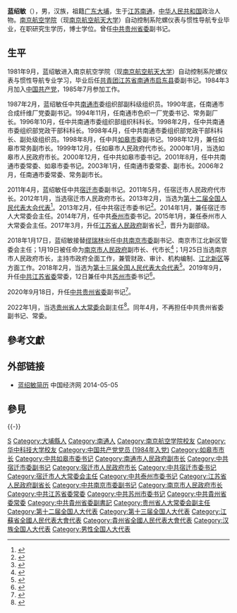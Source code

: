 '''蓝绍敏'''（{{bd|1964年|1月13日|catIdx=Lan蓝}}），男，汉族，祖籍[[广东省|广东]][[大埔县|大埔]]，生于[[江苏省|江苏]][[南通市|南通]]，[[中华人民共和国|中华人民共和国]]政治人物。[[南京航空航天大学|南京航空学院]]（现[[南京航空航天大学|南京航空航天大学]]）自动控制系陀螺仪表与惯性导航专业毕业，在职研究生学历，博士学位。曾任[[中共贵州省委|中共贵州省委]]副书记。

== 生平 ==
1981年9月，蓝绍敏进入南京航空学院（现[[南京航空航天大学|南京航空航天大学]]）自动控制系陀螺仪表与惯性导航专业学习，毕业后任[[共青团|共青团]][[江苏省|江苏省]][[南通市|南通市]][[启东市|启东县]]委副书记。1984年3月加入[[中国共产党|中国共产党]]，1985年7月参加工作。

1987年2月，蓝绍敏任中共[[南通市|南通市]]委组织部副科级组织员。1990年底，任南通市合成纤维厂党委副书记。1994年11月，任南通市色织一厂党委书记、常务副厂长。1996年10月，任中共南通市委组织部组织科科长。1998年2月，任中共南通市委组织部党政干部科科长。1998年4月，任中共南通市委组织部党政干部科科长、副处级组织员。1998年8月，任中共[[如皋市|如皋市]]委副书记。1998年12月，兼任如皋市常务副市长。1999年12月，任如皋市人民政府代市长。2000年1月，当选如皋市人民政府市长。2000年12月，任中共如皋市委书记。2001年8月，任中共南通市委常委、如皋市委书记。2003年1月，任南通市委常委、副市长。2006年2月，任南通市委常委、常务副市长。

2011年4月，蓝绍敏任中共[[宿迁市|宿迁市]]委副书记。2011年5月，任宿迁市人民政府代市长。2012年1月，当选宿迁市人民政府市长。2013年2月，当选为[[第十二届全国人民代表大会代表|第十二届全国人民代表大会代表]]<ref>{{cite news|title=全国人大代表信息-蓝绍敏|url= http://210.82.31.1:8084/delegate/viewDelegate.action?dbid=120810|accessdate=2013-03-28|newspaper=全国人大网|archive-url=https://web.archive.org/web/20140606223901/http://www.npc.gov.cn/delegate/viewDelegate.action?dbid=120810|archive-date=2014-06-06|dead-url=yes}}</ref>。2013年2月，任中共宿迁市委书记<ref>{{cite web|accessdate=2014-06-05|url=http://district.ce.cn/newarea/sddy/201302/27/t20130227_24150640.shtml|title=蓝绍敏接替缪瑞林任宿迁市委书记 王天琦提名市长|publisher=中国经济网}}</ref>。2014年1月，兼任宿迁市人大常委会主任。2014年7月，任中共[[泰州市|泰州市]]委书记。2015年1月，兼任泰州市人大常委会主任。2017年3月，升任[[江苏省人民政府|江苏省人民政府]]副省长<ref>{{cite news|title=蓝绍敏被提请任命为江苏省副省长|url=http://www.thepaper.cn/newsDetail_forward_1649318|accessdate=2017-03-29|newspaper=澎湃新闻}}</ref>，晋升为副部级。

2018年1月17日，蓝绍敏接替[[缪瑞林|缪瑞林]]出任[[中共南京市委|中共南京市委]]副书记、南京市江北新区管委会主任；1月19日被任命为[[南京市人民政府|南京市人民政府]]副市长、代市长<ref>{{cite news|title=南京市委新任副书记蓝绍敏任代市长|url=http://china.caixin.com/2018-01-19/101199092.html|accessdate=2018-01-19|newspaper=财新网}}</ref>；1月25日当选南京市人民政府市长，主持市政府全面工作，兼管财政、审计、机构编制、[[南京江北新区|江北新区]]等方面工作。2018年2月，当选为[[第十三届全国人民代表大会代表|第十三届全国人民代表大会代表]]<ref>{{Cite web|title=（受权发布）中华人民共和国第十三届全国人民代表大会代表名单-中新网|url=http://www.chinanews.com/gn/2018/02-25/8453959.shtml|accessdate=2021-02-13|work=中新网}}</ref>。2019年9月，升任[[中共江苏省委|中共江苏省委]]常委，12日兼任中共[[苏州市|苏州市]]委书记<ref>{{Cite web|title=新任江苏省委常委蓝绍敏兼任苏州市委书记 周乃翔不再担任（简历）|url=http://district.ce.cn/newarea/sddy/201909/12/t20190912_33139716.shtml|accessdate=2019-09-12|work=中国经济网}}</ref>。

2020年9月18日，升任[[中共贵州省委|中共贵州省委]]副书记<ref>{{Cite web|title=蓝绍敏任贵州省委副书记 吴强任省委常委（简历）_中国经济网——国家经济门户|url=http://district.ce.cn/newarea/sddy/202009/18/t20200918_35774340.shtml|accessdate=2020-09-18|work=district.ce.cn}}</ref>。

2022年1月，当选[[贵州省人大常委会|贵州省人大常委会]]副主任<ref>{{Cite web|title=蓝绍敏当选贵州省人大常委会副主任_中国经济网——国家经济门户|url=http://district.ce.cn/newarea/sddy/202201/25/t20220125_37286295.shtml|accessdate=2022-05-01|work=district.ce.cn}}</ref>。同年4月，不再担任中共贵州省委副书记、常委。

== 參考文獻 ==
{{reflist}}

== 外部链接 ==
* [http://district.ce.cn/newarea/sddy/201302/27/t20130227_24150640.shtml  蓝绍敏简历 ] 中国经济网 2014-05-05

== 參見 ==

{{-}}
{{start box}}
{{s-ppo|cpc}}
{{s-before|[[谌贻琴|谌贻琴]]}}
{{s-title|[[中国共产党贵州省委员会|中国共产党贵州省委员会]]专职副书记|2020年9月－2022年4月}}
{{s-after|[[时光辉|时光辉]]}}
{{s-before|[[周乃翔|周乃翔]]}}
{{s-title|[[中国共产党苏州市委员会|中国共产党苏州市委员会]]书记|2019年9月－2020年9月}}
{{s-after|[[许昆林|许昆林]]}}
{{s-before|[[张雷_(官员)|张雷]]}}
{{s-title|[[中国共产党泰州市委员会|中国共产党泰州市委员会]]书记|2014年7月－2017年3月}}
{{s-after|[[曲福田|曲福田]]}}
{{s-before|[[缪瑞林|缪瑞林]]}}
{{s-title|[[中国共产党宿迁市委员会|中国共产党宿迁市委员会]]书记|2013年2月－2014年7月}}
{{s-after|[[魏国强|魏国强]]}}
{{s-gov|prc}}
{{s-before|[[缪瑞林|缪瑞林]]|rows=2}}
{{s-title|[[南京市人民政府|南京市人民政府]]市长|2018年1月－2019年10月}}
{{s-after|[[韩立明|韩立明]]}}
{{s-title|[[宿迁市人民政府|宿迁市人民政府]]市长|2011年5月－2013年2月}}
{{s-after|[[王天琦|王天琦]]}}
{{end box}}

{{贵州省领导人}}
{{南京市市长}}

{{Authority control}}

{{DEFAULTSORT:Lan蓝}}
[[Category:蓝姓|S]]
[[Category:大埔縣人|Category:大埔縣人]]
[[Category:南通人|Category:南通人]]
[[Category:南京航空学院校友|Category:南京航空学院校友]]
[[Category:华中科技大学校友|Category:华中科技大学校友]]
[[Category:中国共产党党员_(1984年入党)|Category:中国共产党党员 (1984年入党)]]
[[Category:如皋市市长|Category:如皋市市长]]
[[Category:中共如皋市委书记|Category:中共如皋市委书记]]
[[Category:南通市人民政府副市长|Category:南通市人民政府副市长]]
[[Category:中共宿迁市委副书记|Category:中共宿迁市委副书记]]
[[Category:宿迁市人民政府市长|Category:宿迁市人民政府市长]]
[[Category:中共宿迁市委书记|Category:中共宿迁市委书记]]
[[Category:宿迁市人大常委会主任|Category:宿迁市人大常委会主任]]
[[Category:中共泰州市委书记|Category:中共泰州市委书记]]
[[Category:江苏省人民政府副省长|Category:江苏省人民政府副省长]]
[[Category:中共南京市委副书记|Category:中共南京市委副书记]]
[[Category:南京市人民政府市长|Category:南京市人民政府市长]]
[[Category:中共江苏省委常委|Category:中共江苏省委常委]]
[[Category:中共苏州市委书记|Category:中共苏州市委书记]]
[[Category:中共貴州省委常委|Category:中共貴州省委常委]]
[[Category:中共貴州省委副書記|Category:中共貴州省委副書記]]
[[Category:贵州省人大常委会副主任|Category:贵州省人大常委会副主任]]
[[Category:第十二届全国人大代表|Category:第十二届全国人大代表]]
[[Category:第十三届全国人大代表|Category:第十三届全国人大代表]]
[[Category:江蘇省全國人民代表大會代表|Category:江蘇省全國人民代表大會代表]]
[[Category:貴州省全國人民代表大會代表|Category:貴州省全國人民代表大會代表]]
[[Category:汉族全国人大代表|Category:汉族全国人大代表]]
[[Category:男性全国人大代表|Category:男性全国人大代表]]